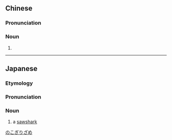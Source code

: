 {{also|锯鲛}}
==Chinese==
{{zh-forms|s=锯鲛}}

===Pronunciation===
{{zh-pron
|m=jùjiāo
|cat=n
}}

===Noun===
{{zh-noun}}

# {{zh-alt-name|鋸鯊|[[sawshark]]}}

{{zh-cat|Sharks}}

----

==Japanese==
{{wikipedia|lang=ja|ノコギリザメ}}
{{ja-kanjitab|のこぎり|さめ|r=y|k2=ざめ|yomi=k}}

===Etymology===
{{compound|lang=ja|鋸|鮫|tr1=nokogiri|t1=[[saw]]|tr2=same|t2=[[shark]]|sort=のこぎりざめ}}

===Pronunciation===
{{ja-pron|acc=4|y=k|のこぎりざめ}}

===Noun===
{{ja-noun|のこぎりざめ|ノコギリザメ}}

# a [[sawshark]]

[[Category:ja:Sharks|のこぎりざめ]]